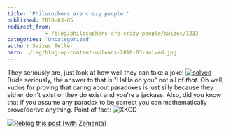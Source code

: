 ```yaml
---
title: 'Philosophers are crazy people!'
published: 2010-03-05
redirect_from: 
            - /blog/philosophers-are-crazy-people/swizec/1233
categories: 'Uncategorized'
author: Swizec Teller
hero: ./img/blog-wp-content-uploads-2010-03-solved.jpg
---
```

They seriously are, just look at how well they can take a joke! [![](http://swizec.com/blog/wp-content/uploads/2010/03/solved.jpg "solved")](./img/blog-wp-content-uploads-2010-03-solved.jpg) Dude seriously, the answer to that is "HaHa oh you" not all of _that_. Oh well, kudos for proving that caring about paradoxes is just silly because they either don't exist or they do exist and you're a jackass. Also, did you know that if you assume any paradox to be correct you can mathematically prove/derive anything. Point of fact: ![](./img/blog-wp-content-uploads-2010-03-principle_of_explosion.png "XKCD")

[![Reblog this post \[with Zemanta\]](http://img.zemanta.com/reblog_e.png?x-id=e60ec404-20d8-4ab6-ac8e-4aa72a47f455)](http://reblog.zemanta.com/zemified/e60ec404-20d8-4ab6-ac8e-4aa72a47f455/ "Reblog this post \[with Zemanta]")